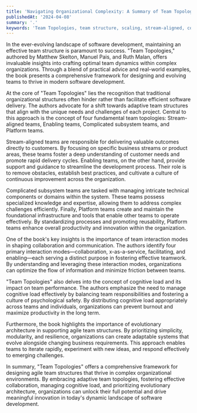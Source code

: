 ```yaml
---
title: 'Navigating Organizational Complexity: A Summary of Team Topologies'
publishedAt: '2024-04-08'
summary: '.'
keywords: 'Team Topologies, team structure, scaling, stream-aligned, cognitive load'
---
```



In the ever-evolving landscape of software development, maintaining an effective team structure is paramount to success. "Team Topologies," authored by Matthew Skelton, Manuel Pais, and Ruth Malan, offers invaluable insights into crafting optimal team dynamics within complex organizations. Through a blend of practical advice and real-world examples, the book presents a comprehensive framework for designing and evolving teams to thrive in modern software development.

At the core of "Team Topologies" lies the recognition that traditional organizational structures often hinder rather than facilitate efficient software delivery. The authors advocate for a shift towards adaptive team structures that align with the unique needs and challenges of each project. Central to this approach is the concept of four fundamental team topologies: Stream-aligned teams, Enabling teams, Complicated subsystem teams, and Platform teams.

Stream-aligned teams are responsible for delivering valuable outcomes directly to customers. By focusing on specific business streams or product areas, these teams foster a deep understanding of customer needs and promote rapid delivery cycles. Enabling teams, on the other hand, provide support and guidance to streamline the development process. Their role is to remove obstacles, establish best practices, and cultivate a culture of continuous improvement across the organization.

Complicated subsystem teams are tasked with managing intricate technical components or domains within the system. These teams possess specialized knowledge and expertise, allowing them to address complex challenges efficiently. Finally, Platform teams create and maintain the foundational infrastructure and tools that enable other teams to operate effectively. By standardizing processes and promoting reusability, Platform teams enhance overall productivity and innovation within the organization.

One of the book's key insights is the importance of team interaction modes in shaping collaboration and communication. The authors identify four primary interaction modes—collaboration, x-as-a-service, facilitating, and enabling—each serving a distinct purpose in fostering effective teamwork. By understanding and leveraging these interaction modes, organizations can optimize the flow of information and minimize friction between teams.

"Team Topologies" also delves into the concept of cognitive load and its impact on team performance. The authors emphasize the need to manage cognitive load effectively by balancing team responsibilities and fostering a culture of psychological safety. By distributing cognitive load appropriately across teams and individuals, organizations can prevent burnout and maximize productivity in the long term.

Furthermore, the book highlights the importance of evolutionary architecture in supporting agile team structures. By prioritizing simplicity, modularity, and resilience, organizations can create adaptable systems that evolve alongside changing business requirements. This approach enables teams to iterate rapidly, experiment with new ideas, and respond effectively to emerging challenges.

In summary, "Team Topologies" offers a comprehensive framework for designing agile team structures that thrive in complex organizational environments. By embracing adaptive team topologies, fostering effective collaboration, managing cognitive load, and prioritizing evolutionary architecture, organizations can unlock their full potential and drive meaningful innovation in today's dynamic landscape of software development.
